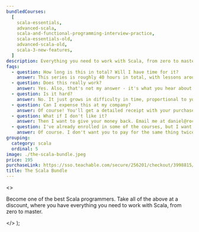 ```yaml
---
bundledCourses:
  [
    scala-essentials,
    advanced-scala,
    scala-and-functional-programming-interview-practice,
    scala-essentials-old,
    advanced-scala-old,
    scala-3-new-features,
  ]
description: Everything you need to work with Scala, from zero to master.
faqs:
  - question: How long is this in total? Will I have time for it?
    answer: This series is roughly 40 hours in total, with lessons around 15-25 minutes each. I recommend at least 1 hour of focused work at one time. You can cover everything in 2 weeks if you're committed.
  - question: Does this really work?
    answer: Yes. Also, that's not my answer - it's what you hear about all the Rock the JVM material from thousands of people now working at Apple, UniCredit, Adobe, Uber and other successful companies and teams around the world.
  - question: Is it hard?
    answer: No. It just grows in difficulty in time, proportional to your work. I only require that you've programmed before in some other language and you know some general fundamentals. At the end of the series, you will look back to the advanced pieces and you'll go like "Huh. That would have been pretty tough if I tried that on my own."
  - question: Can I expense this at my company?
    answer: Of course! You'll get a detailed receipt with your purchase, including VAT (if applicable to you), which you can take to your employer to reimburse. Most (wise) companies will reimburse courses like this.
  - question: What if I don't like it?
    answer: Then I want to give your money back. Email me at daniel@rockthejvm.com with your receipt, and I will refund you. Less than 1% of the Rock the JVM students have refunded a course, and the refund took less than 72 hours.
  - question: I've already enrolled in some of the courses, but I want to take this bundle. Can I pay the difference?
    answer: Of course. I don't want you to pay for the same thing twice. Email me at daniel@rockthejvm.com with a proof of all your purchases and I'll create a discount for you to offset what you paid.
grouping:
  category: scala
  ordinal: 5
image: ./the-scala-bundle.jpeg
price: 195
purchaseLink: https://sso.teachable.com/secure/256201/checkout/3998815/the-scala-bundle
title: The Scala Bundle
---
```


  <>
    <p>
      Become one of the best Scala programmers. Take all of the above at a
      discount, where you have everything you need to work with Scala, from zero
      to master.
    </p>
  </>
);
